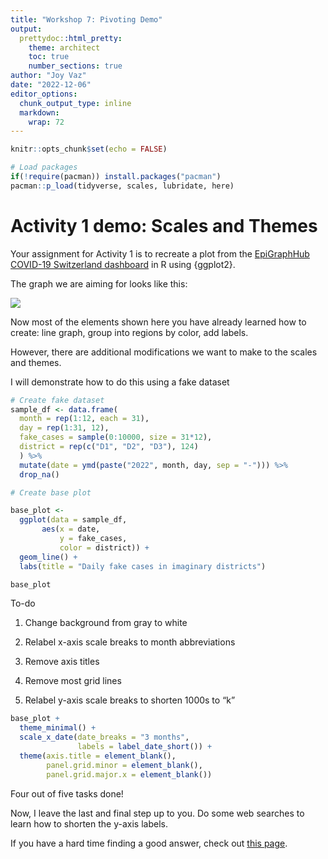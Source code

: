```yaml
---
title: "Workshop 7: Pivoting Demo"
output:
  prettydoc::html_pretty:
    theme: architect
    toc: true
    number_sections: true
author: "Joy Vaz"
date: "2022-12-06"
editor_options: 
  chunk_output_type: inline
  markdown: 
    wrap: 72
---
```


```r
knitr::opts_chunk$set(echo = FALSE)

# Load packages 
if(!require(pacman)) install.packages("pacman")
pacman::p_load(tidyverse, scales, lubridate, here)

```

# Activity 1 demo: Scales and Themes

Your assignment for Activity 1 is to recreate a plot from the
[EpiGraphHub COVID-19 Switzerland
dashboard](https://epigraphhub.org/superset/dashboard/11) in R using
{ggplot2}.

The graph we are aiming for looks like this:

![](images/EGH_COVID_dash.png)

Now most of the elements shown here you have already learned how to
create: line graph, group into regions by color, add labels.

However, there are additional modifications we want to make to the
scales and themes.

I will demonstrate how to do this using a fake dataset

```r
# Create fake dataset
sample_df <- data.frame(
  month = rep(1:12, each = 31),
  day = rep(1:31, 12),
  fake_cases = sample(0:10000, size = 31*12),
  district = rep(c("D1", "D2", "D3"), 124)
  ) %>% 
  mutate(date = ymd(paste("2022", month, day, sep = "-"))) %>% 
  drop_na() 
```

```r
# Create base plot

base_plot <- 
  ggplot(data = sample_df, 
       aes(x = date, 
           y = fake_cases, 
           color = district)) +
  geom_line() +
  labs(title = "Daily fake cases in imaginary districts")

base_plot
```

To-do

1.  Change background from gray to white

2.  Relabel x-axis scale breaks to month abbreviations

3.  Remove axis titles

4.  Remove most grid lines

5.  Relabel y-axis scale breaks to shorten 1000s to "k"

```r
base_plot +
  theme_minimal() +
  scale_x_date(date_breaks = "3 months",
               labels = label_date_short()) +
  theme(axis.title = element_blank(),
        panel.grid.minor = element_blank(),
        panel.grid.major.x = element_blank())

```

Four out of five tasks done!

Now, I leave the last and final step up to you. Do some web searches to
learn how to shorten the y-axis labels.

If you have a hard time finding a good answer, check out [this
page](https://www.roelpeters.be/scale-ggplot-y-axis-millions-or-thousands-r/).
